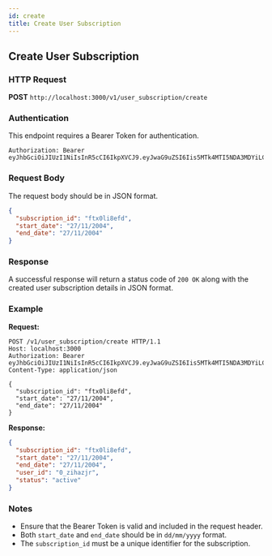 ```yaml
---
id: create
title: Create User Subscription
---
```


## Create User Subscription

### HTTP Request

**POST** `http://localhost:3000/v1/user_subscription/create`

### Authentication

This endpoint requires a Bearer Token for authentication.

```plaintext
Authorization: Bearer eyJhbGciOiJIUzI1NiIsInR5cCI6IkpXVCJ9.eyJwaG9uZSI6Iis5MTk4MTI5NDA3MDYiLCJ1aWQiOiIwXzZpaGFjanJyIn0.Rf1ZUJpJdBBbep4cGCqwBQ2A8IyETp2UTrnecGHdi6I
```

### Request Body

The request body should be in JSON format.

```json
{
  "subscription_id": "ftx0li8efd",
  "start_date": "27/11/2004",
  "end_date": "27/11/2004"
}
```

### Response

A successful response will return a status code of `200 OK` along with the created user subscription details in JSON format.

### Example

**Request:**

```http
POST /v1/user_subscription/create HTTP/1.1
Host: localhost:3000
Authorization: Bearer eyJhbGciOiJIUzI1NiIsInR5cCI6IkpXVCJ9.eyJwaG9uZSI6Iis5MTk4MTI5NDA3MDYiLCJ1aWQiOiIwXzZpaGFjanJyIn0.Rf1ZUJpJdBBbep4cGCqwBQ2A8IyETp2UTrnecGHdi6I
Content-Type: application/json

{
  "subscription_id": "ftx0li8efd",
  "start_date": "27/11/2004",
  "end_date": "27/11/2004"
}
```

**Response:**

```json
{
  "subscription_id": "ftx0li8efd",
  "start_date": "27/11/2004",
  "end_date": "27/11/2004",
  "user_id": "0_zihazjr",
  "status": "active"
}
```

### Notes

- Ensure that the Bearer Token is valid and included in the request header.
- Both `start_date` and `end_date` should be in `dd/mm/yyyy` format.
- The `subscription_id` must be a unique identifier for the subscription.